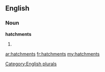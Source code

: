 ==English==

===Noun===
'''hatchments'''

# {{plural of|[[hatchment]]}}

[[Category:English plurals]]

[[ar:hatchments]]
[[fr:hatchments]]
[[my:hatchments]]